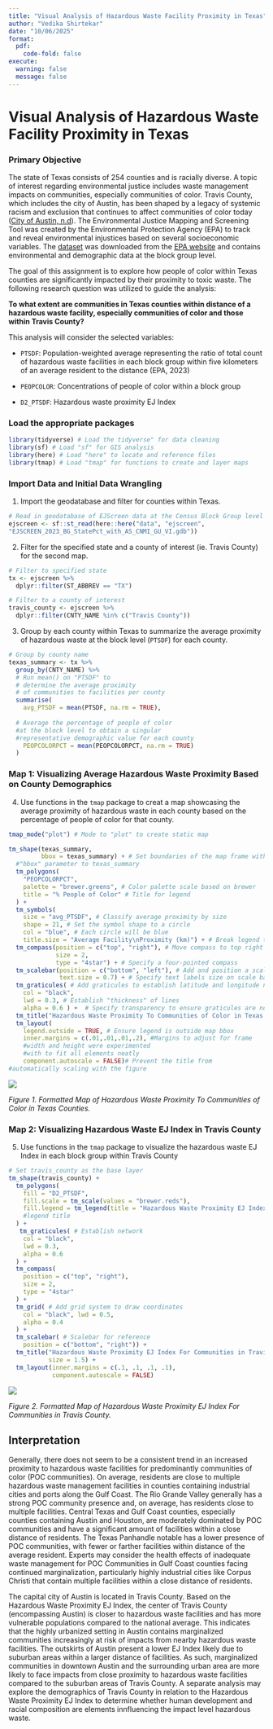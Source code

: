 ```yaml
---
title: "Visual Analysis of Hazardous Waste Facility Proximity in Texas"
author: "Vedika Shirtekar"
date: "10/06/2025" 
format:
  pdf:
    code-fold: false
execute:
  warning: false            
  message: false           
---
```


# Visual Analysis of Hazardous Waste Facility Proximity in Texas

### Primary Objective

The state of Texas consists of 254 counties and is racially diverse. A topic of interest regarding environmental justice includes waste management impacts on communities, especially communities of color. Travis County, which includes the city of Austin, has been shaped by a legacy of systemic racism and exclusion that continues to affect communities of color today ([City of Austin, n.d](https://www.austintexas.gov/department/history-equity-office)). The Environmental Justice Mapping and Screening Tool was created by the Environmental Protection Agency (EPA) to track and reveal environmental injustices based on several socioeconomic variables. The [dataset](https://drive.google.com/file/d/14CauXFZkVh_6z2Euq0m1Sq1kHQ31fiMk/view) was downloaded from the [EPA website](https://www.epa.gov/ejscreen/download-ejscreen-data) and contains environmental and demographic data at the block group level.

The goal of this assignment is to explore how people of color within Texas counties are significantly impacted by their proximity to toxic waste. The following research question was utilized to guide the analysis:

**To what extent are communities in Texas counties within distance of a hazardous waste facility, especially communities of color and those within Travis County?**

This analysis will consider the selected variables:

-   `PTSDF`: Population-weighted average representing the ratio of total count of hazardous waste facilities in each block group within five kilometers of an average resident to the distance (EPA, 2023)

-   `PEOPCOLOR`: Concentrations of people of color within a block group

-   `D2_PTSDF`: Hazardous waste proximity EJ Index

### Load the appropriate packages

```r
library(tidyverse) # Load the tidyverse" for data cleaning
library(sf) # Load "sf" for GIS analysis
library(here) # Load "here" to locate and reference files
library(tmap) # Load "tmap" for functions to create and layer maps
```

### Import Data and Initial Data Wrangling

1.  Import the geodatabase and filter for counties within Texas.

```r
# Read in geodatabase of EJScreen data at the Census Block Group level
ejscreen <- sf::st_read(here::here("data", "ejscreen", 
"EJSCREEN_2023_BG_StatePct_with_AS_CNMI_GU_VI.gdb")) 
```

2.  Filter for the specified state and a county of interest (ie. Travis County) for the second map.

```r
# Filter to specified state
tx <- ejscreen %>%
  dplyr::filter(ST_ABBREV == "TX") 

# Filter to a county of interest 
travis_county <- ejscreen %>%
  dplyr::filter(CNTY_NAME %in% c("Travis County"))
```

3.  Group by each county within Texas to summarize the average proximity of hazardous waste at the block level (`PTSDF`) for each county.

```r
# Group by county name 
texas_summary <- tx %>%
  group_by(CNTY_NAME) %>%
  # Run mean() on "PTSDF" to 
  # determine the average proximity 
  # of communities to facilities per county
  summarise(
    avg_PTSDF = mean(PTSDF, na.rm = TRUE),
    
  # Average the percentage of people of color 
  #at the block level to obtain a singular 
  #representative demographic value for each county
    PEOPCOLORPCT = mean(PEOPCOLORPCT, na.rm = TRUE)
  )
```

### Map 1: Visualizing Average Hazardous Waste Proximity Based on County Demographics

4.  Use functions in the `tmap` package to creat a map showcasing the average proximity of hazardous waste in each county based on the percentage of people of color for that county.

```r
tmap_mode("plot") # Mode to "plot" to create static map 

tm_shape(texas_summary, 
         bbox = texas_summary) + # Set boundaries of the map frame with 
  #"bbox" parameter to texas_summary
  tm_polygons( 
    "PEOPCOLORPCT",
    palette = "brewer.greens", # Color palette scale based on brewer
    title = "% People of Color" # Title for legend
  ) +
  tm_symbols(
    size = "avg_PTSDF", # Classify average proximity by size
    shape = 21, # Set the symbol shape to a circle
    col = "blue", # Each circle will be blue
    title.size = "Average Facility\nProximity (km)") + # Break legend title to new line
  tm_compass(position = c("top", "right"), # Move compass to top right corner
             size = 2, 
             type = "4star") + # Specify a four-pointed compass
  tm_scalebar(position = c("bottom", "left"), # Add and position a scale bar 
              text.size = 0.7) + # Specify text labels size on scale bar to .7
  tm_graticules( # Add graticules to establish latitude and longitude network
    col = "black",
    lwd = 0.3, # Establish "thickness" of lines
    alpha = 0.6 ) +  # Specify transparency to ensure graticules are not too solid
  tm_title("Hazardous Waste Proximity To Communities of Color in Texas Counties", size = 1.5) + # Give title for the map
  tm_layout(
    legend.outside = TRUE, # Ensure legend is outside map bbox
    inner.margins = c(.01,.01,.01,.2), #Margins to adjust for frame 
    #width and height were experimented 
    #with to fit all elements neatly
    component.autoscale = FALSE)# Prevent the title from 
#automatically scaling with the figure 


```

![](figs/Map1.png)

*Figure 1. Formatted Map of Hazardous Waste Proximity To Communities of Color in Texas Counties.*

### Map 2: Visualizing Hazardous Waste EJ Index in Travis County

5.  Use functions in the `tmap` package to visualize the hazardous waste EJ Index in each block group within Travis County

```r
# Set travis_county as the base layer
tm_shape(travis_county) +
  tm_polygons(
    fill = "D2_PTSDF",
    fill.scale = tm_scale(values = "brewer.reds"),
    fill.legend = tm_legend(title = "Hazardous Waste Proximity EJ Index") # Set the 
    #legend title
  ) +
   tm_graticules( # Establish network 
    col = "black", 
    lwd = 0.3, 
    alpha = 0.6
  ) + 
  tm_compass(
    position = c("top", "right"), 
    size = 2, 
    type = "4star"
  ) + 
  tm_grid( # Add grid system to draw coordinates
    col = "black", lwd = 0.5, 
    alpha = 0.4
  ) + 
  tm_scalebar( # Scalebar for reference
    position = c("bottom", "right")) + 
  tm_title("Hazardous Waste Proximity EJ Index For Communities in Travis County", 
           size = 1.5) + 
  tm_layout(inner.margins = c(.1, .1, .1, .1),
            component.autoscale = FALSE)

```

![](figs/Map2.png)

*Figure 2. Formatted Map of Hazardous Waste Proximity EJ Index For Communities in Travis County.*

## **Interpretation**

Generally, there does not seem to be a consistent trend in an increased proximity to hazardous waste facilities for predominantly communities of color (POC communities). On average, residents are close to multiple hazardous waste management facilities in counties containing industrial cities and ports along the Gulf Coast. The Rio Grande Valley generally has a strong POC community presence and, on average, has residents close to multiple facilities. Central Texas and Gulf Coast counties, especially counties containing Austin and Houston, are moderately dominated by POC communities and have a significant amount of facilities within a close distance of residents. The Texas Panhandle notable has a lower presence of POC communities, with fewer or farther facilities within distance of the average resident. Experts may consider the health effects of inadequate waste management for POC Communities in Gulf Coast counties facing continued marginalization, particularly highly industrial cities like Corpus Christi that contain multiple facilities within a close distance of residents.

The capital city of Austin is located in Travis County. Based on the Hazardous Waste Proximity EJ Index, the center of Travis County (encompassing Austin) is closer to hazardous waste facilities and has more vulnerable populations compared to the national average. This indicates that the highly urbanized setting in Austin contains marginalized communities increasingly at risk of impacts from nearby hazardous waste facilities. The outskirts of Austin present a lower EJ Index likely due to suburban areas within a larger distance of facilities. As such, marginalized communities in downtown Austin and the surrounding urban area are more likely to face impacts from close proximity to hazardous waste facilities compared to the suburban areas of Travis County. A separate analysis may explore the demographics of Travis County in relation to the Hazardous Waste Proximity EJ Index to determine whether human development and racial composition are elements innfluencing the impact level hazardous waste.
